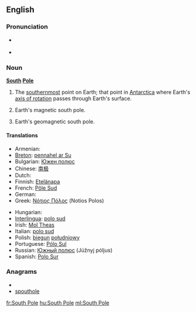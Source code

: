 {{also|south pole}}
==English==

===Pronunciation===
* {{a|UK}} {{IPA|/ˈsaʊθˌpəʊl/}}
* {{a|US}} {{IPA|/ˈsaʊθˌpoʊl/}}

===Noun===
{{wikipedia}}
'''[[south|South]] [[pole|Pole]]'''

# {{geography}} The [[southernmost]] point on Earth; that point in [[Antarctica]] where Earth's [[axis of rotation]] passes through Earth's surface.
# {{geography}} Earth's magnetic south pole.
# {{geography}} Earth's geomagnetic south pole.

====Translations====
{{trans-top|the southernmost point on Earth}}
* Armenian: {{t-|hy|Հարավային բևեռ|tr=Haravayin beveṙ}}
* [[Breton]]: [[pennahel ar Su]] {{m}}
* Bulgarian: [[Южен полюс]]
* Chinese: [[南极]]
* Dutch: {{t-|nl|Zuidpool|m}}
* Finnish: [[Etelänapa]]
* French: [[Pôle Sud]] {{m}}
* German: {{t-|de|Südpol|m}}
* Greek: [[Νότιος Πόλος]] (Notios Polos)
{{trans-mid}}
* Hungarian: {{t+|hu|Déli-sark}}
* [[Interlingua]]: [[polo sud]]
* Irish: [[Mol Theas]]
* Italian: [[polo sud]] {{m}}
* Polish: [[biegun]] [[południowy]] {{m}}
* Portuguese: [[Pólo Sul]] {{m}}
* Russian: [[Южный полюс]] (Júžnyj póljus) {{m}}
* Spanish: [[Polo Sur]] {{m}}
{{trans-bottom}}

===Anagrams===
* {{alphagram|ehloopstu}}
* [[spouthole#English|spouthole]]

[[fr:South Pole]]
[[hu:South Pole]]
[[ml:South Pole]]